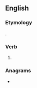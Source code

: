==English==

===Etymology===
{{suffix|en|debate|est}}.

===Verb===
{{head|en|verb form}}

# {{en-archaic second-person singular of|debate|lang=en}}

===Anagrams===
* {{anagrams|en|a=abdeestt|beatedst}}